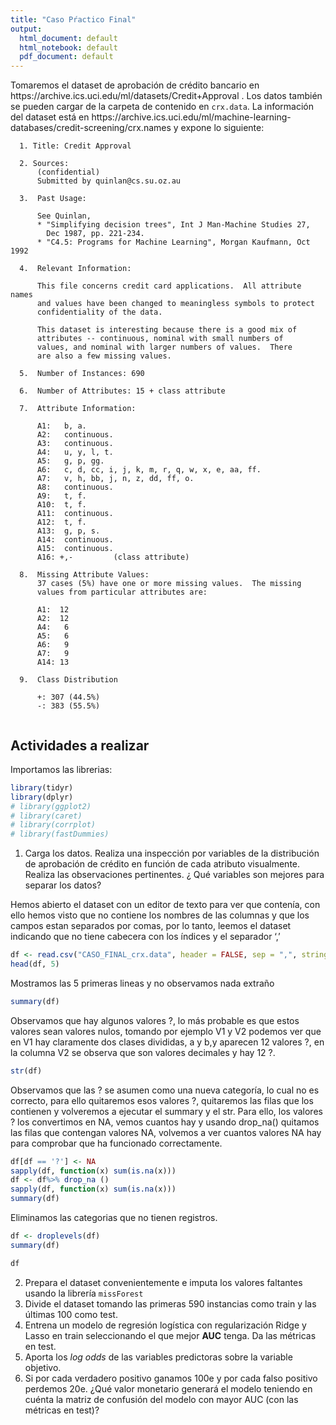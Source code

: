 ```yaml
---
title: "Caso Pŕactico Final"
output:
  html_document: default
  html_notebook: default
  pdf_document: default
---
```


Tomaremos el dataset de aprobación de crédito bancario en https://archive.ics.uci.edu/ml/datasets/Credit+Approval . Los datos también se pueden cargar de la carpeta de contenido en  `crx.data`. La información del dataset está en https://archive.ics.uci.edu/ml/machine-learning-databases/credit-screening/crx.names y expone lo siguiente:

      1. Title: Credit Approval

      2. Sources: 
          (confidential)
          Submitted by quinlan@cs.su.oz.au
      
      3.  Past Usage:
      
          See Quinlan,
          * "Simplifying decision trees", Int J Man-Machine Studies 27,
            Dec 1987, pp. 221-234.
          * "C4.5: Programs for Machine Learning", Morgan Kaufmann, Oct 1992
        
      4.  Relevant Information:
      
          This file concerns credit card applications.  All attribute names
          and values have been changed to meaningless symbols to protect
          confidentiality of the data.
        
          This dataset is interesting because there is a good mix of
          attributes -- continuous, nominal with small numbers of
          values, and nominal with larger numbers of values.  There
          are also a few missing values.
        
      5.  Number of Instances: 690
      
      6.  Number of Attributes: 15 + class attribute
      
      7.  Attribute Information:
      
          A1:	b, a.
          A2:	continuous.
          A3:	continuous.
          A4:	u, y, l, t.
          A5:	g, p, gg.
          A6:	c, d, cc, i, j, k, m, r, q, w, x, e, aa, ff.
          A7:	v, h, bb, j, n, z, dd, ff, o.
          A8:	continuous.
          A9:	t, f.
          A10:	t, f.
          A11:	continuous.
          A12:	t, f.
          A13:	g, p, s.
          A14:	continuous.
          A15:	continuous.
          A16: +,-         (class attribute)
      
      8.  Missing Attribute Values:
          37 cases (5%) have one or more missing values.  The missing
          values from particular attributes are:
      
          A1:  12
          A2:  12
          A4:   6
          A5:   6
          A6:   9
          A7:   9
          A14: 13
      
      9.  Class Distribution
        
          +: 307 (44.5%)
          -: 383 (55.5%)
      
## Actividades a realizar

Importamos las librerias:
```r
library(tidyr)
library(dplyr)
# library(ggplot2)
# library(caret)
# library(corrplot)
# library(fastDummies)
```


1. Carga los datos. Realiza una inspección por variables de la distribución de aprobación de crédito en función de cada atributo visualmente. Realiza las observaciones pertinentes. ¿ Qué variables son mejores para separar los datos?

Hemos abierto el dataset con un editor de texto para ver que contenía, con ello hemos visto que no contiene los nombres de las columnas y que los campos estan separados por comas, por lo tanto, leemos el dataset indicando que no tiene cabecera con los índices y el separador ','
```r
df <- read.csv("CASO_FINAL_crx.data", header = FALSE, sep = ",", stringsAsFactors = T)
head(df, 5)
```
Mostramos las 5 primeras lineas y no observamos nada extraño
```r
summary(df)
```
Observamos que hay algunos valores ?, lo más probable es que estos valores sean valores nulos, tomando por ejemplo V1 y V2 podemos ver que en V1 hay claramente dos clases divididas, a y b,y aparecen 12 valores ?, en la columna V2 se observa que son valores decimales y hay 12 ?.
```r
str(df)
```
Observamos que las ? se asumen como una nueva categoría, lo cual no es correcto, para ello quitaremos esos valores ?, quitaremos las filas que los contienen y volveremos a ejecutar el summary y el str.
Para ello, los valores ? los convertimos en NA, vemos cuantos hay y usando drop_na() quitamos las filas que contengan valores NA, volvemos a ver cuantos valores NA hay para comprobar que ha funcionado correctamente.
```r
df[df == '?'] <- NA
sapply(df, function(x) sum(is.na(x)))
df <- df%>% drop_na ()
sapply(df, function(x) sum(is.na(x)))
summary(df)
```

Eliminamos las categorias que no tienen registros.
```r
df <- droplevels(df)
summary(df)
```
```r
df
```


2. Prepara el dataset convenientemente e imputa los valores faltantes usando la librería `missForest`
3. Divide el dataset tomando las primeras 590 instancias como train y las últimas 100 como test.
4. Entrena un modelo de regresión logística con regularización Ridge y Lasso en train seleccionando el que mejor **AUC** tenga. Da las métricas en test.
5. Aporta los *log odds* de las variables predictoras sobre la variable objetivo.
6. Si por cada verdadero positivo ganamos 100e y por cada falso positivo perdemos 20e. ¿Qué valor monetario generará el modelo teniendo en cuénta la matriz de confusión del modelo con mayor AUC (con las métricas en test)?

```r

```

